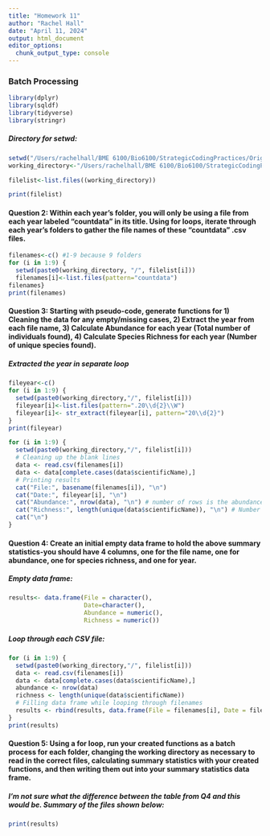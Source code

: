 ```yaml
---
title: "Homework 11"
author: "Rachel Hall"
date: "April 11, 2024" 
output: html_document
editor_options: 
  chunk_output_type: console
---
```


### Batch Processing

 <!-- Downloading Prelims -->
```r
library(dplyr)
library(sqldf)
library(tidyverse)
library(stringr)
```

##### Directory for setwd:
```r
setwd("/Users/rachelhall/BME 6100/Bio6100/StrategicCodingPractices/OriginalData")
working_directory<-"/Users/rachelhall/BME 6100/Bio6100/StrategicCodingPractices/OriginalData"

filelist<-list.files((working_directory))
```
```r
print(filelist)
```

<!-- # paste0("Here is"," the"," filepath: ", filelist[1]) -->

#### Question 2: Within each year’s folder, you will only be using a file from each year labeled “countdata” in its title. Using for loops, iterate through each year’s folders to gather the file names of these “countdata” .csv files.

```r
filenames<-c() #1-9 because 9 folders 
for (i in 1:9) {
  setwd(paste0(working_directory, "/", filelist[i]))
  filenames[i]<-list.files(pattern="countdata")
filenames}
print(filenames)
```

#### Question 3: Starting with pseudo-code, generate functions for 1) Cleaning the data for any empty/missing cases, 2) Extract the year from each file name, 3) Calculate Abundance for each year (Total number of individuals found), 4) Calculate Species Richness for each year (Number of unique species found).

##### Extracted the year in separate loop
```r
fileyear<-c()
for (i in 1:9) {
  setwd(paste0(working_directory,"/", filelist[i]))
  fileyear[i]<-list.files(pattern=".20\\d{2}\\W")
  fileyear[i]<- str_extract(fileyear[i], pattern="20\\d{2}")
}
print(fileyear)

for (i in 1:9) {
  setwd(paste0(working_directory,"/", filelist[i]))
  # Cleaning up the blank lines
  data <- read.csv(filenames[i])
  data <- data[complete.cases(data$scientificName),]
  # Printing results
  cat("File:", basename(filenames[i]), "\n")
  cat("Date:", fileyear[i], "\n") 
  cat("Abundance:", nrow(data), "\n") # number of rows is the abundance
  cat("Richness:", length(unique(data$scientificName)), "\n") # Number of unique species in scientificName column
  cat("\n")
}
```

#### Question 4: Create an initial empty data frame to hold the above summary statistics-you should have 4 columns, one for the file name, one for abundance, one for species richness, and one for year.

##### Empty data frame:
```r
results<- data.frame(File = character(),
                     Date=character(),
                     Abundance = numeric(),
                     Richness = numeric())
```

##### Loop through each CSV file:
```r
for (i in 1:9) {
  setwd(paste0(working_directory,"/", filelist[i]))
  data <- read.csv(filenames[i])
  data <- data[complete.cases(data$scientificName),]
  abundance <- nrow(data)
  richness <- length(unique(data$scientificName))
  # Filling data frame while looping through filenames  
  results <- rbind(results, data.frame(File = filenames[i], Date = fileyear[i], Abundance = abundance, Richness = richness))
}
print(results)
```

#### Question 5: Using a for loop, run your created functions as a batch process for each folder, changing the working directory as necessary to read in the correct files, calculating summary statistics with your created functions, and then writing them out into your summary statistics data frame.

##### I'm not sure what the difference between the table from Q4 and this would be. Summary of the files shown below:
```r
print(results)
```

